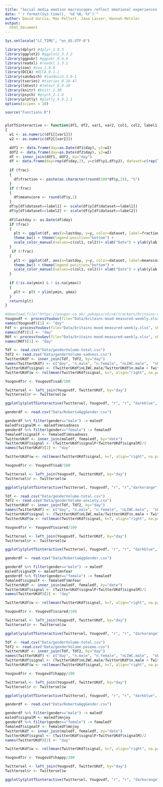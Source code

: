 ```yaml
---
title: "Social media emotion macroscopes reflect emotional experiences in society at large"
date: "`r format(Sys.time(), '%d %B, %Y')`"
author: David Garcia, Max Pellert, Jana Lasser, Hannah Metzler
output: 
  html_document
---
```


```r
Sys.setlocale("LC_TIME", "en_US.UTF-8")

library(dplyr) #dplyr_1.0.3
library(ggplot2) #ggplot2_3.3.2
library(ggpubr) #ggpubr_0.4.0
library(readxl) #readxl_1.3.1
library(zoo) #zoo_1.8-8
library(DCCA) #DCCA_0.1.1 
library(sandwich) #sandwich_3.0-1
library(tseries) #tseries_0.10-47
library(lmtest) #lmtest_0.9-38 
library(knitr) #knitr_1.30
library(psych) #psych_2.1.6
library(plotly) #plotly_4.9.2.1
options(scipen = 10)

source("Functions.R")


plotTSinteractive <- function(df1, df2, var1, var2, col1, col2, label1, label2, title="Time series comparison", ylab="measurement", ymin=NA, ymax=NA, frac=T)
{
  w1 <- as.numeric(df1[[var1]])
  w2 <- as.numeric(df2[[var2]])

  ddf1 <- data.frame(day=as.Date(df1$day), y1=w1)
  ddf2 <- data.frame(day=as.Date(df2$day), y2=w2)
  df <- inner_join(ddf1, ddf2, by="day")
  df <- data.frame(day=rep(df$day,2), y=c(df$y1,df$y2), dataset=c(rep(label1, nrow(df)), rep(label2, nrow(df))))
  
  if (frac)
  {
    df$fraction <- paste(as.character(round(100*df$y,2)), "%")
  }
  if (!frac)
  {
    df$meanscore <- round(df$y,2)
  }
  df$y[df$dataset==label1] <- scale(df$y[df$dataset==label1])
  df$y[df$dataset==label2] <- scale(df$y[df$dataset==label2])
  
  df$lastday <- as.Date(df$day)
  if (frac)
  {
    plt <- ggplot(df, aes(x=lastday, y=y, color=dataset, label=fraction)) + geom_line() + 
    theme_bw() + theme(legend.position="bottom") +
    scale_color_manual(values=c(col1, col2))+ xlab("Date") + ylab(ylab)  + ggtitle(title) + geom_vline(xintercept = as.Date("2020-11-01"), color=rgb(0,0,0,0.5))
  }
   if (!frac)
  {
    plt <- ggplot(df, aes(x=lastday, y=y, color=dataset, label=meanscore)) + geom_line() + 
    theme_bw() + theme(legend.position="bottom") +
    scale_color_manual(values=c(col1, col2))+ xlab("Date") + ylab(ylab)  + ggtitle(title) + geom_vline(xintercept = as.Date("2020-11-01"), color=rgb(0,0,0,0.5))
  }
  
  if (!is.na(ymin) & ! is.na(ymax))
  {
    plt <- plt + ylim(ymin, ymax)
  }
  return(plt)
}

```

```r
#download.file("https://yougov.co.uk/_pubapis/v5/uk/trackers/britains-mood-measured-weekly/download/", destfile="YouGov/britains-mood-measured-weekly.xlsx")
Yougovdf <- processYouGov(file="Data/britains-mood-measured-weekly.xlsx", sheet="All adults")
names(Yougovdf)[1] <- "day"
Fdf <- processYouGov(file="Data/britains-mood-measured-weekly.xlsx", sheet="Female")
names(Fdf)[1] <- "day"
Mdf <- processYouGov(file="Data/britains-mood-measured-weekly.xlsx", sheet="Male")
names(Mdf)[1] <- "day"
```


```r
Tdf <- read.csv("Data/genderVolume-total.csv")
Tdf2 <- read.csv("Data/genderVolume-sadness.csv")
TwitterUKdf <- inner_join(Tdf, Tdf2, by="day")
names(TwitterUKdf) <- c("day", "n.male", "n.female", "nLIWC.male",  "nLIWC.female")
TwitterUKdf$signal <- (TwitterUKdf$nLIWC.male/TwitterUKdf$n.male + TwitterUKdf$nLIWC.female/TwitterUKdf$n.female)/2
TwitterUKdf$w <- rollmean(TwitterUKdf$signal, k=7, align="right", na.pad = T)

Yougovdf$r <- Yougovdf$sad/100

Twittersel <- left_join(Yougovdf, TwitterUKdf, by="day")
Twittersel$r <- Twittersel$w

ggplotly(plotTSinteractive(Twittersel, Yougovdf, "r", "r", "darkblue", "darkred", "Twitter", "Yougov", title="Sad in Yougov and Sad in Twitter (LIWC)", ylab="Rescaled Sadness", ymin=-2.5, ymax=5))
```


```r
genderdf <- read.csv("Data/RobertaAggGender.csv")

genderdf %>% filter(gender=="male") -> maledf
maledf$signalM <- maledf$mnsadness
genderdf %>% filter(gender=="female") -> femaledf
femaledf$signalF <- femaledf$mnsadness
TwitterUKdf <- inner_join(maledf, femaledf, by="date")
TwitterUKdf$signal <- (TwitterUKdf$signalF+TwitterUKdf$signalM)/2
names(TwitterUKdf)[2] <- "day"

TwitterUKdf$w <- rollmean(TwitterUKdf$signal, k=7, align="right", na.pad = T)

Yougovdf$r <- Yougovdf$sad/100

Twittersel <- left_join(Yougovdf, TwitterUKdf, by="day")
Twittersel$r <- Twittersel$w

ggplotly(plotTSinteractive(Twittersel, Yougovdf, "r", "r","darkorange", "darkred","Twitter", "Yougov", title="Sad in Yougov and Sad in Twitter (RoBERTa)", ylab="Rescaled Sadness", ymin=-2.5, ymax=5, frac=T))

```


```r
Tdf <- read.csv("Data/genderVolume-total.csv")
Tdf2 <- read.csv("Data/genderVolume-anxiety.csv")
TwitterUKdf <- inner_join(Tdf, Tdf2, by="day")
names(TwitterUKdf) <- c("day", "n.male", "n.female", "nLIWC.male",  "nLIWC.female")
TwitterUKdf$signal <- (TwitterUKdf$nLIWC.male/TwitterUKdf$n.male + TwitterUKdf$nLIWC.female/TwitterUKdf$n.female)/2
TwitterUKdf$w <- rollmean(TwitterUKdf$signal, k=7, align="right", na.pad = T)

Yougovdf$r <- Yougovdf$scared/100

Twittersel <- left_join(Yougovdf, TwitterUKdf, by="day")
Twittersel$r <- Twittersel$w

ggplotly(plotTSinteractive(Twittersel, Yougovdf, "r", "r", "darkblue", "darkred", "Twitter", "Yougov", title="Scared in Yougov and Anxiety in Twitter (LIWC)", ylab="Rescaled Anxiety", ymin=-2.5, ymax=7.5))

```


```r
genderdf <- read.csv("Data/RobertaAggGender.csv")

genderdf %>% filter(gender=="male") -> maledf
maledf$signalM <- maledf$mnfear
genderdf %>% filter(gender=="female") -> femaledf
femaledf$signalF <- femaledf$mnfear
TwitterUKdf <- inner_join(maledf, femaledf, by="date")
TwitterUKdf$signal <- (TwitterUKdf$signalF+TwitterUKdf$signalM)/2
names(TwitterUKdf)[2] <- "day"

TwitterUKdf$w <- rollmean(TwitterUKdf$signal, k=7, align="right", na.pad = T)

Yougovdf$r <- Yougovdf$scared/100

Twittersel <- left_join(Yougovdf, TwitterUKdf, by="day")
Twittersel$r <- Twittersel$w

ggplotly(plotTSinteractive(Twittersel, Yougovdf, "r", "r", "darkorange", "darkred", "Twitter", "Yougov", title="Scared in Yougov and Fear in Twitter (RoBERTa)", ylab="Rescaled Fear", ymin=-2.5, ymax=7.5, frac=T))

```


```r
Tdf <- read.csv("Data/genderVolume-total.csv")
Tdf2 <- read.csv("Data/genderVolume-posemo.csv")
TwitterUKdf <- inner_join(Tdf, Tdf2, by="day")
names(TwitterUKdf) <- c("day", "n.male", "n.female", "nLIWC.male",  "nLIWC.female")
TwitterUKdf$signal <- (TwitterUKdf$nLIWC.male/TwitterUKdf$n.male + TwitterUKdf$nLIWC.female/TwitterUKdf$n.female)/2
TwitterUKdf$w <- rollmean(TwitterUKdf$signal, k=7, align="right", na.pad = T)

Yougovdf$r <- Yougovdf$happy/100

Twittersel <- left_join(Yougovdf, TwitterUKdf, by="day")
Twittersel$r <- Twittersel$w

ggplotly(plotTSinteractive(Twittersel, Yougovdf, "r", "r", "darkblue", "darkred",  "Twitter", "Yougov", title="Happy in Yougov and Positive in Twitter (LIWC)", ylab="Rescaled Positive", ymin=-3.5, ymax=4))

```


```r
genderdf <- read.csv("Data/RobertaAggGender.csv")

genderdf %>% filter(gender=="male") -> maledf
maledf$signalM <- maledf$mnjoy
genderdf %>% filter(gender=="female") -> femaledf
femaledf$signalF <- femaledf$mnjoy
TwitterUKdf <- inner_join(maledf, femaledf, by="date")
TwitterUKdf$signal <- (TwitterUKdf$signalF+TwitterUKdf$signalM)/2
names(TwitterUKdf)[2] <- "day"

TwitterUKdf$w <- rollmean(TwitterUKdf$signal, k=7, align="right", na.pad = T)

Yougovdf$r <- Yougovdf$happy/100

Twittersel <- left_join(Yougovdf, TwitterUKdf, by="day")
Twittersel$r <- Twittersel$w

ggplotly(plotTSinteractive(Twittersel, Yougovdf, "r", "r", "darkorange", "darkred", "Twitter", "Yougov", title="Happy in Yougov and Joy in Twitter (RoBERTa)", ylab="Rescaled Joy", ymin=-3.5, ymax=4, frac=T))

```

